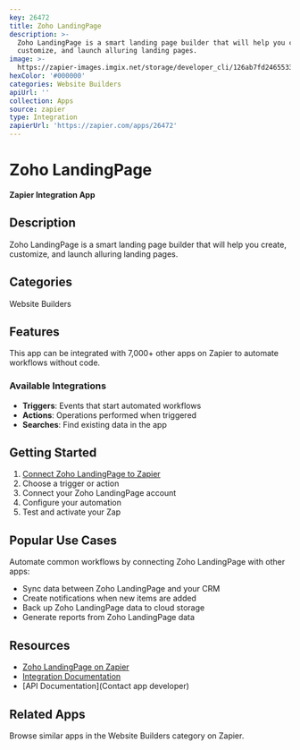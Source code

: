```yaml
---
key: 26472
title: Zoho LandingPage
description: >-
  Zoho LandingPage is a smart landing page builder that will help you create,
  customize, and launch alluring landing pages.
image: >-
  https://zapier-images.imgix.net/storage/developer_cli/126ab7fd246553370251a5702c247fda.png?auto=format%2Ccompress&ixlib=python-3.0.0&q=50
hexColor: '#000000'
categories: Website Builders
apiUrl: ''
collection: Apps
source: zapier
type: Integration
zapierUrl: 'https://zapier.com/apps/26472'
---
```

# Zoho LandingPage

**Zapier Integration App**

## Description

Zoho LandingPage is a smart landing page builder that will help you create, customize, and launch alluring landing pages.

## Categories

Website Builders

## Features

This app can be integrated with 7,000+ other apps on Zapier to automate workflows without code.

### Available Integrations

- **Triggers**: Events that start automated workflows
- **Actions**: Operations performed when triggered
- **Searches**: Find existing data in the app

## Getting Started

1. [Connect Zoho LandingPage to Zapier](https://zapier.com/apps/26472)
2. Choose a trigger or action
3. Connect your Zoho LandingPage account
4. Configure your automation
5. Test and activate your Zap

## Popular Use Cases

Automate common workflows by connecting Zoho LandingPage with other apps:

- Sync data between Zoho LandingPage and your CRM
- Create notifications when new items are added
- Back up Zoho LandingPage data to cloud storage
- Generate reports from Zoho LandingPage data

## Resources

- [Zoho LandingPage on Zapier](https://zapier.com/apps/26472)
- [Integration Documentation](https://zapier.com/apps/26472/integrations)
- [API Documentation](Contact app developer)

## Related Apps

Browse similar apps in the Website Builders category on Zapier.
